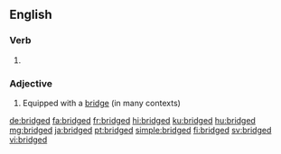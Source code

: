 ==English==

===Verb===
{{head|en|verb form}}

# {{en-past of|bridge}}

===Adjective===
{{en-adj}}

# Equipped with a [[bridge]] (in many contexts)

[[de:bridged]]
[[fa:bridged]]
[[fr:bridged]]
[[hi:bridged]]
[[ku:bridged]]
[[hu:bridged]]
[[mg:bridged]]
[[ja:bridged]]
[[pt:bridged]]
[[simple:bridged]]
[[fi:bridged]]
[[sv:bridged]]
[[vi:bridged]]